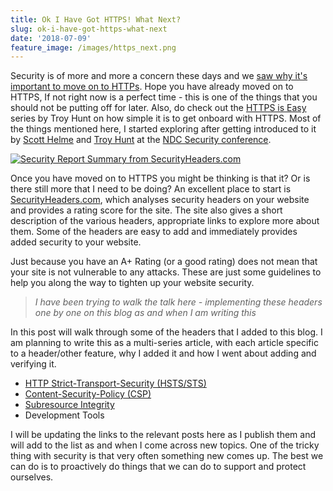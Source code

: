 ```yaml
---
title: Ok I Have Got HTTPS! What Next?
slug: ok-i-have-got-https-what-next
date: '2018-07-09'
feature_image: /images/https_next.png
---
```

Security is of more and more a concern these days and we [saw why it's important to move on to HTTPs](/blog/https-for-free-and-why-you-should-care/). Hope you have already moved on to HTTPS, If not right now is a perfect time - this is one of the things that you should not be putting off for later. Also, do check out the [HTTPS is Easy](https://httpsiseasy.com/) series by Troy Hunt on how simple it is to get onboard with HTTPS. Most of the things mentioned here, I started exploring after getting introduced to it by [Scott Helme](https://scotthelme.co.uk/) and [Troy Hunt](https://www.troyhunt.com/) at the [NDC Security conference](/blog/ndc-security-2018-overview-and-key-takeaways/).

[![Security Report Summary from SecurityHeaders.com](/images/https_next.png)](https://securityheaders.com/?q=rahulpnath.com&followRedirects=on)

Once you have moved on to HTTPS you might be thinking is that it? Or is there still more that I need to be doing? An excellent place to start is [SecurityHeaders.com](https://securityheaders.com/), which analyses security headers on your website and provides a rating score for the site. The site also gives a short description of the various headers, appropriate links to explore more about them. Some of the headers are easy to add and immediately provides added security to your website.

Just because you have an A+ Rating (or a good rating) does not mean that your site is not vulnerable to any attacks. These are just some guidelines to help you along the way to tighten up your website security.

> _I have been trying to walk the talk here - implementing these headers one by one on this blog as and when I am writing this_

In this post will walk through some of the headers that I added to this blog. I am planning to write this as a multi-series article, with each article specific to a header/other feature, why I added it and how I went about adding and verifying it.

-   [HTTP Strict-Transport-Security (HSTS/STS)](/blog/http-strict-transport-security-sts-or-hsts)
-   [Content-Security-Policy (CSP)](/blog/http-content-security-policy-csp/)
-   [Subresource Integrity](/blog/subresource-integrity-sri/)
-   Development Tools

I will be updating the links to the relevant posts here as I publish them and will add to the list as and when I come across new topics. One of the tricky thing with security is that very often something new comes up. The best we can do is to proactively do things that we can do to support and protect ourselves.
